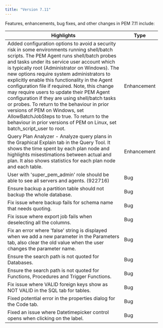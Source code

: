 ```yaml
---
title: "Version 7.11"
---
```


Features, enhancements, bug fixes, and other changes in PEM 7.11 include:

| Highlights | Type |
| --------- | -----|
|Added configuration options to avoid a security risk in some environments running shell/batch scripts. The PEM Agent runs shell/batch probes and tasks under its service user account which is typically root (Administrator on Windows). The new options require system administrators to explicitly enable this functionality in the Agent configuration file if required. Note, this change may require users to update their PEM Agent configuration if they are using shell/batch tasks or probes. To return to the behaviour in prior versions of PEM on Windows, set AllowBatchJobSteps to true. To return to the behaviour in prior versions of PEM on Linux, set batch_script_user to root. | Enhancement |
| Query Plan Analyzer - Analyze query plans in the Graphical Explain tab in the Query Tool. It shows the time spent by each plan node and highlights misestimations between actual and plan. It also shows statistics for each plan node and each table.  | Enhancement |
| User with 'super_pem_admin' role should be able to see all servers and agents. (922716) | Bug |
| Ensure backup a partition table should not backup the whole database. | Bug |
| Fix issue where backup fails for schema name that needs quoting. | Bug |
| Fix issue where export job fails when deselecting all the columns. | Bug |
| Fix an error where 'false' string is displayed when we add a new parameter in the Parameters tab, also clear the old value when the user changes the parameter name. | Bug |
| Ensure the search path is not quoted for Databases. | Bug |
| Ensure the search path is not quoted for Functions, Procedures and Trigger Functions. | Bug |
| Fix issue where VALID foreign keys show as NOT VALID in the SQL tab for tables. | Bug |
| Fixed potential error in the properties dialog for the Code tab. | Bug |
| Fixed an issue where Datetimepicker control opens when clicking on the label. | Bug |